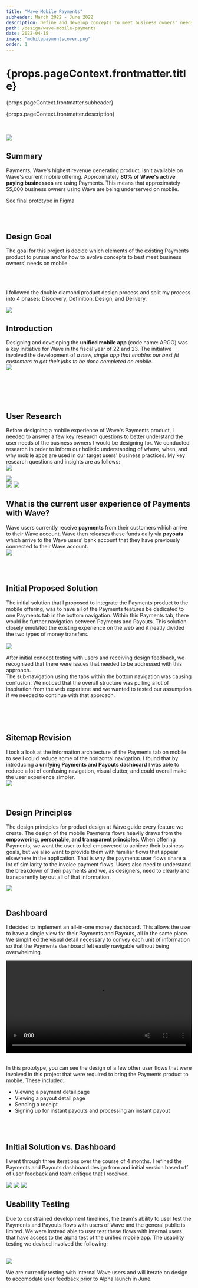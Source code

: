 ```yaml
---
title: "Wave Mobile Payments"
subheader: March 2022 - June 2022
description: Define and develop concepts to meet business owners' needs for Payments on Wave's unified mobile app.
path: /design/wave-mobile-payments
date: 2022-04-15
image: "mobilepaymentscover.png"
order: 1
---
```



<h1>{props.pageContext.frontmatter.title}</h1>
<Subheader>{props.pageContext.frontmatter.subheader}</Subheader>
<p>{props.pageContext.frontmatter.description}</p>

<br />
<br />

<Section >

<Image src="mobilepaymentscover.png" />

</Section>

<Section title="Overview">

## Summary
Payments, Wave's highest revenue generating product, isn't available on Wave's current mobile offering. Approximately **80% of Wave's active paying businesses** are using Payments. This means that approximately 55,000 business owners using Wave are being underserved on mobile.

[See final prototype in Figma](https://www.figma.com/proto/fGYJ6NVfGNQOvwJEt88rHY/Argo-Payments3?page-id=10849%3A132333&node-id=10850%3A133121&viewport=4392%2C573%2C0.23&scaling=scale-down&starting-point-node-id=10850%3A132748)<br />


<br />
<br />

## Design Goal
The goal for this project is decide which elements of the existing Payments product to pursue and/or how to evolve concepts to best meet business owners' needs on mobile. 


</Section>
<br />
<br />

<Section title="Process">


I followed the double diamond product design process and split my process into 4 phases: Discovery, Definition, Design, and Delivery. 

<Image src="mobilepaymentsprocess.png" />


## Introduction
Designing and developing the **unified mobile app** (code name: ARGO) was a key initiative for Wave in the fiscal year of 22 and 23. The initiative involved the development of *a new, single app that enables our best fit customers to get their jobs to be done completed on mobile*.
<br />
<Image src="payments-quote.png" />

<br />



</Section>

<br />
<br />
<br />

<Section title="Discovery">



## User Research
Before designing a mobile experience of Wave's Payments product, I needed to answer a few key research questions to better understand the user needs of the business owners I would be designing for. We conducted research in order to inform our holistic understanding of where, when, and why mobile apps are used in our target users' business practices. My key research questions and insights are as follows:
<br />
<Image src="researchquestion1.png" />

<Image src="insights1.png" />

<br />

<Image src="researchquestion2.png" />

<Image src="insights2.png" />

<br />

## What is the current user experience of Payments with Wave?
Wave users currently receive **payments** from their customers which arrive to their Wave account. Wave then releases these funds daily via **payouts** which arrive to the Wave users' bank account that they have previously connected to their Wave account.
<br />
<Image src="paymentdiagram.png" />

<br />
<br />



</Section>


<Section title="Define">

## Initial Proposed Solution
The initial solution that I proposed to integrate the Payments product to the mobile offering, was to have all of the Payments features be dedicated to one Payments tab in the bottom navigation. Within this Payments tab, there would be further navigation between Payments and Payouts. This solution closely emulated the existing experience on the web and it neatly divided the two types of money transfers. 
<br />
<br />
<Image src="initialsolution.png" />

After initial concept testing with users and receiving design feedback, we recognized that there were issues that needed to be addressed with this approach. 
<br />
The sub-navigation using the tabs within the bottom navigation was causing confusion. We noticed that the overall structure was pulling a lot of inspiration from the web experiene and we wanted to tested our assumption if we needed to continue with that approach.

<br />
<br />
<br />

## Sitemap Revision
I took a look at the information architecture of the Payments tab on mobile to see I could reduce some of the horizontal navigation. I found that by introducing a **unifying Payments and Payouts dashboard** I was able to reduce a lot of confusing navigation, visual clutter, and could overall make the user experience simpler. 
<br />
<Image src="sitemaprevision.png" />

<br />

## Design Principles

The design principles for product design at Wave guide every feature we create. The design of the mobile Payments flows heavily draws from the **empowering, personable, 
and transparent principles**. When offering Payments, we want the user to feel empowered to achieve their business goals, but we also want to provide them with familiar flows that appear elsewhere in the application. That is why the payments user flows share a lot of similarity to the invoice payment flows. Users also need to understand the breakdown of their payments and we, as designers, need to clearly and transparently lay out all of that information. 


<Image src="designprinciples.png" />

<br />
<br />

</Section>

<Section title="Design">

## Dashboard

I decided to implement an all-in-one money dashboard. This allows the user to have a single view for their Payments and Payouts, all in the same place. We simplified the visual detail necessary to convey each unit of information so that the Payments dashboard felt easily navigable without being overwhelming. 

<video controls="false" style="width: 100%;" autoplay loop >
    <source src={argopaymentsnew} type="video/mp4" />
</video>

<br />
<br />

In this prototype, you can see the design of a few other user flows that were involved in this project that were required to bring the Payments product to mobile. These included:
* Viewing a payment detail page
* Viewing a payout detail page
* Sending a receipt
* Signing up for instant payouts and processing an instant payout

<br />
<br />

## Initial Solution vs. Dashboard

I went through three iterations over the course of 4 months. I refined the Payments and Payouts dashboard design from and initial version based off of user feedback and team critique that I received.

<Image src="v1payments.png" />
<Image src="v2payments.png" />
<Image src="v3payments.png" />
<br />


</Section>

<Section title="Testing">

## Usability Testing

Due to constrained development timelines, the team's ability to user test the Payments and Payouts flows with users of Wave and the general public is limited. We were instead able to user test these flows with internal users that have access to the alpha test of the unified mobile app. The usability testing we devised involved the following:

<br />
<Image src="usabilitytesting.png" />
<br />

We are currently testing with internal Wave users and will iterate on design to accomodate user feedback prior to Alpha launch in June. 

<br />
<br />
<br />
<br />

</Section>

